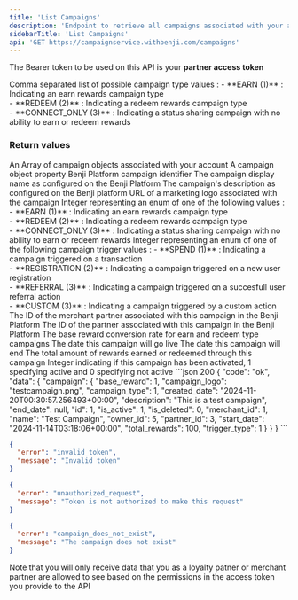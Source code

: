 ```yaml
---
title: 'List Campaigns'
description: 'Endpoint to retrieve all campaigns associated with your account'
sidebarTitle: 'List Campaigns'
api: 'GET https://campaignservice.withbenji.com/campaigns'
---
```


<Note>The Bearer token to be used on this API is your **partner access token**</Note>

<ParamField query="campaign_types" type="string" required>
 Comma separated list of possible campaign type values : 
        <Expandable title="possible campaign type values" type="enum">
            - **EARN (1)** : Indicating an earn rewards campaign type <br/>
            - **REDEEM (2)** : Indicating a redeem rewards campaign type  <br/>
            - **CONNECT_ONLY (3)** : Indicating a status sharing campaign with no ability to earn or redeem rewards
        </Expandable>
</ParamField>

### Return values 
<ResponseField name="campaigns" type="array" >
An Array of campaign objects associated with your account
<Expandable title="items">
  A campaign object property
  <Expandable title="properties" defaultOpen="true">
    <ResponseField name="id" type="integer">Benji Platform campaign identifier</ResponseField>
    <ResponseField name="name" type="string">The campaign display name as configured on the Benji Platform</ResponseField>
    <ResponseField name="description" type="string">The campaign's description as configured on the Benji platform</ResponseField>
    <ResponseField name="campaign_logo" type="string">URL of a marketing logo associated with the campaign</ResponseField>
    <ResponseField name="campaign_type" type="integer">
    Integer representing an enum of one of the following values : 
        <Expandable title="possible campaign type values" type="enum">
            - **EARN (1)** : Indicating an earn rewards campaign type <br/>
            - **REDEEM (2)** : Indicating a redeem rewards campaign type  <br/>
            - **CONNECT_ONLY (3)** : Indicating a status sharing campaign with no ability to earn or redeem rewards
        </Expandable>
    </ResponseField>
    <ResponseField name="trigger_type" type="integer">
    Integer representing an enum of one of the following campaign trigger values : 
        <Expandable title="possible trigger type values" type="enum">
            - **SPEND (1)** : Indicating a campaign triggered on a transaction <br/>
            - **REGISTRATION (2)** : Indicating a campaign triggered on a new user registration  <br/>
            - **REFERRAL (3)** : Indicating a campaign triggered on a succesfull user referral action <br/>
            - **CUSTOM (3)** : Indicating a campaign triggered by a custom action
        </Expandable>
    </ResponseField>
    <ResponseField name="merchant_id" type="integer">The ID of the merchant partner associated with this campaign in the Benji Platform</ResponseField>
    <ResponseField name="partner_id" type="integer">The ID of the partner associated with this campaign in the Benji Platform</ResponseField>
    <ResponseField name="base_reward" type="integer">The base reward conversion rate for earn and redeem type campaigns</ResponseField>
    <ResponseField name="start_date" type="datetime">The date this campaign will go live</ResponseField>
    <ResponseField name="end_date" type="datetime">The date this campaign will end</ResponseField>
    <ResponseField name="total_rewards" type="integer">The total amount of rewards earned or redeemed through this campaign</ResponseField>
    <ResponseField name="is_active" type="integer">Integer indicating if this campaign has been activated, 1 specifying active and 0 specifying not active</ResponseField>
  </Expandable>
  </Expandable>
</ResponseField>

<ResponseExample>
```json 200
{
    "code": "ok",
    "data": {
        "campaign": {
            "base_reward": 1,
            "campaign_logo": "testcampaign.png",
            "campaign_type": 1,
            "created_date": "2024-11-20T00:30:57.256493+00:00",
            "description": "This is a test campaign",
            "end_date": null,
            "id": 1,
            "is_active": 1,
            "is_deleted": 0,
            "merchant_id": 1,
            "name": "Test Campaign",
            "owner_id": 5,
            "partner_id": 3,
            "start_date": "2024-11-14T03:18:06+00:00",
            "total_rewards": 100,
            "trigger_type": 1
        }
    }
}
```

```json 400
{
  "error": "invalid_token",
  "message": "Invalid token"
}
```

```json 401
{
  "error": "unauthorized_request",
  "message": "Token is not authorized to make this request"
}
```

```json 404
{
  "error": "campaign_does_not_exist",
  "message": "The campaign does not exist"
}
```
</ResponseExample>

<Tip>Note that you will only receive data that you as a loyalty patner or merchant partner are allowed to see based on the permissions in the access token you provide to the API</Tip>







